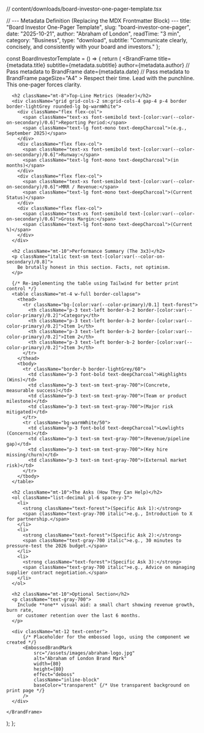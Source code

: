 // content/downloads/board-investor-one-pager-template.tsx


// --- Metadata Definition (Replacing the MDX Frontmatter Block) ---
  title: "Board Investor One-Pager Template",
  slug: "board-investor-one-pager",
  date: "2025-10-21",
  author: "Abraham of London",
  readTime: "3 min",
  category: "Business",
  type: "download",
  subtitle: "Communicate clearly, concisely, and consistently with your board and investors."
};

const BoardInvestorTemplate = () => {
  return (
    <BrandFrame
      title={metadata.title}
      subtitle={metadata.subtitle}
      author={metadata.author} // Pass metadata to BrandFrame
      date={metadata.date}     // Pass metadata to BrandFrame
      pageSize="A4"
    >
      <PullLine subtle>Respect their time. Lead with the punchline. This one-pager forces clarity.</PullLine>

      <h2 className="mt-8">Top-Line Metrics (Header)</h2>
      <div className="grid grid-cols-2 sm:grid-cols-4 gap-4 p-4 border border-lightGrey rounded-lg bg-warmWhite">
        <div className="flex flex-col">
          <span className="text-xs font-semibold text-[color:var(--color-on-secondary)/0.6]">Reporting Period:</span>
          <span className="text-lg font-mono text-deepCharcoal">(e.g., September 2025)</span>
        </div>
        <div className="flex flex-col">
          <span className="text-xs font-semibold text-[color:var(--color-on-secondary)/0.6]">Runway:</span>
          <span className="text-lg font-mono text-deepCharcoal">(in months)</span>
        </div>
        <div className="flex flex-col">
          <span className="text-xs font-semibold text-[color:var(--color-on-secondary)/0.6]">MRR / Revenue:</span>
          <span className="text-lg font-mono text-deepCharcoal">(Current Status)</span>
        </div>
        <div className="flex flex-col">
          <span className="text-xs font-semibold text-[color:var(--color-on-secondary)/0.6]">Gross Margin:</span>
          <span className="text-lg font-mono text-deepCharcoal">(Current %)</span>
        </div>
      </div>
      
      <h2 className="mt-10">Performance Summary (The 3x3)</h2>
      <p className="italic text-sm text-[color:var(--color-on-secondary)/0.8]">
        Be brutally honest in this section. Facts, not optimism.
      </p>

      {/* Re-implementing the table using Tailwind for better print control */}
      <table className="mt-4 w-full border-collapse">
        <thead>
          <tr className="bg-[color:var(--color-primary)/0.1] text-forest">
            <th className="p-3 text-left border-b-2 border-[color:var(--color-primary)/0.2]">Category</th>
            <th className="p-3 text-left border-b-2 border-[color:var(--color-primary)/0.2]">Item 1</th>
            <th className="p-3 text-left border-b-2 border-[color:var(--color-primary)/0.2]">Item 2</th>
            <th className="p-3 text-left border-b-2 border-[color:var(--color-primary)/0.2]">Item 3</th>
          </tr>
        </thead>
        <tbody>
          <tr className="border-b border-lightGrey/60">
            <td className="p-3 font-bold text-deepCharcoal">Highlights (Wins)</td>
            <td className="p-3 text-sm text-gray-700">(Concrete, measurable success)</td>
            <td className="p-3 text-sm text-gray-700">(Team or product milestone)</td>
            <td className="p-3 text-sm text-gray-700">(Major risk mitigated)</td>
          </tr>
          <tr className="bg-warmWhite/50">
            <td className="p-3 font-bold text-deepCharcoal">Lowlights (Concerns)</td>
            <td className="p-3 text-sm text-gray-700">(Revenue/pipeline gap)</td>
            <td className="p-3 text-sm text-gray-700">(Key hire missing/churn)</td>
            <td className="p-3 text-sm text-gray-700">(External market risk)</td>
          </tr>
        </tbody>
      </table>

      <h2 className="mt-10">The Asks (How They Can Help)</h2>
      <ol className="list-decimal pl-6 space-y-3">
        <li>
          <strong className="text-forest">(Specific Ask 1):</strong> 
          <span className="text-gray-700 italic">e.g., Introduction to X for partnership.</span>
        </li>
        <li>
          <strong className="text-forest">(Specific Ask 2):</strong> 
          <span className="text-gray-700 italic">e.g., 30 minutes to pressure-test the 2026 budget.</span>
        </li>
        <li>
          <strong className="text-forest">(Specific Ask 3):</strong> 
          <span className="text-gray-700 italic">e.g., Advice on managing supplier contract negotiation.</span>
        </li>
      </ol>

      <h2 className="mt-10">Optional Section</h2>
      <p className="text-gray-700">
        Include **one** visual aid: a small chart showing revenue growth, burn rate, 
        or customer retention over the last 6 months.
      </p>

      <div className="mt-12 text-center">
          {/* Placeholder for the embossed logo, using the component we created */}
          <EmbossedBrandMark
              src="/assets/images/abraham-logo.jpg"
              alt="Abraham of London Brand Mark"
              width={80}
              height={80}
              effect="deboss"
              className="inline-block"
              baseColor="transparent" {/* Use transparent background on print page */}
          />
      </div>

    </BrandFrame>
  );
};
